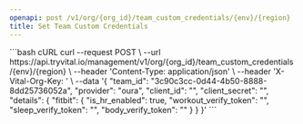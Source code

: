 ```yaml
---
openapi: post /v1/org/{org_id}/team_custom_credentials/{env}/{region}
title: Set Team Custom Credentials
---
```



<OrgManagementAPI />


<RequestExample>
```bash cURL
curl --request POST \
  --url https://api.tryvital.io/management/v1/org/{org_id}/team_custom_credentials/{env}/{region} \
  --header 'Content-Type: application/json' \
  --header 'X-Vital-Org-Key: <api-key>' \
  --data '{
  "team_id": "3c90c3cc-0d44-4b50-8888-8dd25736052a",
  "provider": "oura",
  "client_id": "<string>",
  "client_secret": "<string>",
  "details": {
    "fitbit": {
      "is_hr_enabled": true,
      "workout_verify_token": "<string>",
      "sleep_verify_token": "<string>",
      "body_verify_token": "<string>"
    }
  }
}'
```
</RequestExample>

